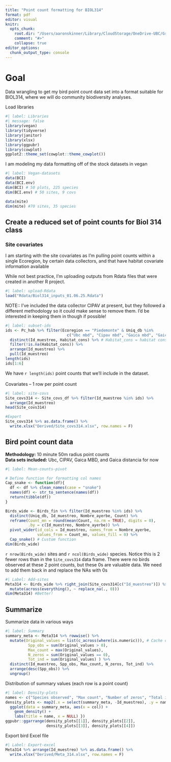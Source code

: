 ```yaml
---
title: "Point count formatting for BIOL314"
format: pdf
editor: visual
knitr:
  opts_chunk: 
    root.dir: "/Users/aaronskinner/Library/CloudStorage/OneDrive-UBC/Grad_School/PhD/TA_LDP/BIOL314/Biol314_Spring2025_Repo/"
    comment: "#>"
    collapse: true
editor_options: 
  chunk_output_type: console
---
```


# Goal

Data wrangling to get my bird point count data set into a format suitable for BIOL314, where we will do community biodiversity analyses.

Load libraries

```r
#| label: Libraries
#| message: false
library(vegan) 
library(tidyverse)
library(janitor)
library(xlsx)
library(ggpubr)
library(cowplot)
ggplot2::theme_set(cowplot::theme_cowplot())
```

I am modeling my data formatting off of the stock datasets in vegan

```r
#| label: Vegan-datasets
data(BCI) 
data(BCI.env) 
dim(BCI) # 50 plots, 225 species 
dim(BCI.env) # 50 sites, 9 covs

data(mite) 
dim(mite) #70 sites, 35 species
```

## Create a reduced set of point counts for Biol 314 class

### Site covariates

I am starting with the site covariates as I'm pulling point counts within a single Ecoregion, by certain data collectors, and that have habitat covariate information available

While not best practice, I'm uploading outputs from Rdata files that were created in another R project.

```r
#| label: upload-Rdata
load("Rdata/Biol314_inputs_01.06.25.Rdata")
```

NOTE:: I've included the data collector CIPAV at present, but they followed a different methodology so it could make sense to remove them. I'd be interested in keeping them in though if possible!

```r
#| label: subset-ids
ids <- Pc_hab %>% filter(Ecoregion == "Piedemonte" & Uniq_db %in% 
                           c("Ubc mbd", "Cipav mbd", "Gaica mbd", "Gaica distancia")) %>% 
  distinct(Id_muestreo, Habitat_cons) %>% # Habitat_cons = habitat consolidated 
  filter(!is.na(Habitat_cons)) %>% 
  arrange(Id_muestreo) %>%
  pull(Id_muestreo) 
length(ids)
ids[1:6]
```

We have `r length(ids)` point counts that we'll include in the dataset.\
\
Covariates -- 1 row per point count

```r
#| label: site-covs
Site_covs314 <- Site_covs_df %>% filter(Id_muestreo %in% ids) %>% 
  arrange(Id_muestreo) 
head(Site_covs314)

#Export
Site_covs314 %>% as.data.frame() %>% 
  write.xlsx("Derived/Site_covs314.xlsx", row.names = F)
```

## Bird point count data

**Methodology:** 10 minute 50m radius point counts\
**Data sets included:** Ubc, CIPAV, Gaica MBD, and Gaica distancia for now

```r
#| label: Mean-counts-pivot

# Define function for formatting col names
Cap_snake <- function(df){
  df <- df %>% clean_names(case = "snake")
  names(df) <- str_to_sentence(names(df))
  return(tibble(df))
}

Birds_wide <- Birds_fin %>% filter(Id_muestreo %in% ids) %>% 
  distinct(Uniq_db, Id_muestreo, Nombre_ayerbe, Count) %>% 
  reframe(Count_mn = round(mean(Count, na.rm = TRUE), digits = 0), 
          .by = c(Id_muestreo, Nombre_ayerbe)) %>% 
  pivot_wider(id_cols = Id_muestreo, names_from = Nombre_ayerbe, 
              values_from = Count_mn, values_fill = 0) %>% 
  Cap_snake() # Custom function
dim(Birds_wide)
```

`r nrow(Birds_wide)` sites and `r ncol(Birds_wide)` species. Notice this is 2 fewer rows than in the `Site_covs314` data frame. There were no birds observed at these 2 point counts, but these 0s are valuable data. We need to add them back in and replace the NAs with 0s

```r
#| Label: Add-sites
Meta314 <- Birds_wide %>% right_join(Site_covs314[c("Id_muestreo")]) %>%
  mutate(across(everything(), ~ replace_na(., 0)))
dim(Meta314) #Better!
```

## Summarize

Summarize data in various ways

```r
#| label: Summary
summary_meta <- Meta314 %>% rowwise() %>% 
  mutate(Original_values = list(c_across(where(is.numeric))), # Cache original numeric values
          Spp_obs = sum(Original_values > 0), 
          Max_count = max(Original_values), 
          N_zeros = sum(Original_values == 0), 
          Tot_ind = sum(Original_values) ) %>% 
  distinct(Id_muestreo, Spp_obs, Max_count, N_zeros, Tot_ind) %>% 
  arrange(desc(Spp_obs)) %>% 
  ungroup() 
```

Distribution of summary values (each row is a point count)

```r
#| label: Density-plots
names <- c("Species observed", "Max count", "Number of zeros", "Total individuals")
density_plots <- map2(.x = select(summary_meta, -Id_muestreo), .y = names, \(col, name){ 
  ggplot(data = summary_meta, aes(x = col)) + 
    geom_density() + 
    labs(title = name, x = NULL) }) 
ggpubr::ggarrange(density_plots[[1]], density_plots[[2]], 
                  density_plots[[3]], density_plots[[4]])
```

Export bird Excel file

```r
#| Label: Export-excel
Meta314 %>% arrange(Id_muestreo) %>% as.data.frame() %>% 
  write.xlsx("Derived/Meta_314.xlsx", row.names = F)
```
